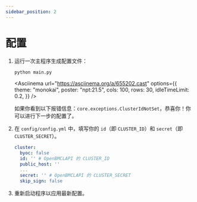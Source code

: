 ```yaml
---
sidebar_position: 2
---
```



# 配置

1. 运行一次主程序生成配置文件：

   ```sh
   python main.py
   ```

   <Asciinema
   url="https://asciinema.org/a/655202.cast"
   options={{
       theme: "monokai",
       poster: "npt:21.5",
       cols: 100,
       rows: 30,
       idleTimeLimit: 0.2,
   }}
   />

   如果你看到以下报错信息：`core.exceptions.ClusterIdNotSet`，恭喜你！你可以进行下一步的配置了。

2. 在 `config/config.yml` 中，填写你的 `id`（即 `CLUSTER_ID`）和 `secret`（即 `CLUSTER_SECRET`）。

   ```yml title="config/config.yml" {3,6}
   cluster:
     byoc: false
     id: '' # OpenBMCLAPI 的 CLUSTER_ID
     public_host: ''
     ...
     secret: '' # OpenBMCLAPI 的 CLUSTER_SECRET
     skip_sign: false
   ```

3. 重新启动程序以应用最新配置。
